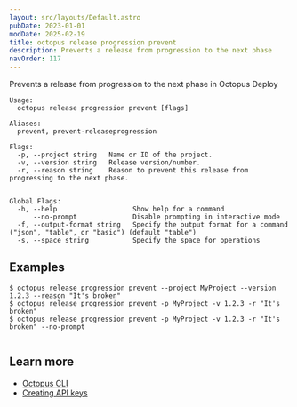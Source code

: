 ```yaml
---
layout: src/layouts/Default.astro
pubDate: 2023-01-01
modDate: 2025-02-19
title: octopus release progression prevent
description: Prevents a release from progression to the next phase
navOrder: 117
---
```


Prevents a release from progression to the next phase in Octopus Deploy

```
Usage:
  octopus release progression prevent [flags]

Aliases:
  prevent, prevent-releaseprogression

Flags:
  -p, --project string   Name or ID of the project.
  -v, --version string   Release version/number.
  -r, --reason string    Reason to prevent this release from progressing to the next phase.


Global Flags:
  -h, --help                   Show help for a command
      --no-prompt              Disable prompting in interactive mode
  -f, --output-format string   Specify the output format for a command ("json", "table", or "basic") (default "table")
  -s, --space string           Specify the space for operations

```

## Examples

<SamplesInstance />

```
$ octopus release progression prevent --project MyProject --version 1.2.3 --reason "It's broken"
$ octopus release progression prevent -p MyProject -v 1.2.3 -r "It's broken"
$ octopus release progression prevent -p MyProject -v 1.2.3 -r "It's broken" --no-prompt


```

## Learn more

- [Octopus CLI](/docs/octopus-rest-api/cli)
- [Creating API keys](/docs/octopus-rest-api/how-to-create-an-api-key)